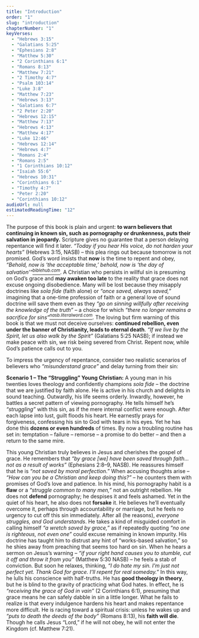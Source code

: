 ```yaml
---
title: "Introduction"
order: "1"
slug: "introduction"
chapterNumber: "1"
keyVerses:
  - "Hebrews 3:15"
  - "Galatians 5:25"
  - "Ephesians 2:8"
  - "Matthew 5:30"
  - "2 Corinthians 6:1"
  - "Romans 8:13"
  - "Matthew 7:21"
  - "2 Timothy 4:7"
  - "Psalm 103:14"
  - "Luke 3:8"
  - "Matthew 7:23"
  - "Hebrews 3:13"
  - "Galatians 6:7"
  - "2 Peter 2:20"
  - "Hebrews 12:15"
  - "Matthew 7:13"
  - "Hebrews 4:13"
  - "Matthew 4:17"
  - "Luke 12:46"
  - "Hebrews 12:14"
  - "Hebrews 4:7"
  - "Romans 2:4"
  - "Romans 2:5"
  - "1 Corinthians 10:12"
  - "Isaiah 55:6"
  - "Hebrews 10:31"
  - "Corinthians 6:1"
  - "Timothy 4:7"
  - "Peter 2:20"
  - "Corinthians 10:12"
audioUrl: null
estimatedReadingTime: "12"
---
```

The purpose of this book is plain and urgent: <b>to warn believers that continuing in known sin, such as pornography or drunkenness, puts their salvation in jeopardy.</b> Scripture gives no guarantee that a person delaying repentance will find it later. <i>“Today if you hear His voice, do not harden your hearts”</i> (Hebrews 3:15, NASB) – this plea rings out because tomorrow is not promised. God’s word insists that <b>now</b> is the time to repent and obey, <i>“Behold, now is ‘the acceptable time,’ behold, now is ‘the day of salvation’”[<sup>biblehub.com</sup></i>](https://biblehub.com/nasb/2_corinthians/6-2.htm#:~:text=NASB%201995%20for%20He%20says%2C,THE%20DAY%20OF%20SALVATION)</i>. A Christian who persists in willful sin is presuming on God’s grace and <b>may awaken too late</b> to the reality that grace does not excuse ongoing disobedience. Many will be lost because they misapply doctrines like <i>sola fide</i> (faith alone) or <i>“once saved, always saved,”</i> imagining that a one-time profession of faith or a general love of sound doctrine will save them even as they <i>“go on sinning willfully after receiving the knowledge of the truth”</i> – a choice for which <i>“there no longer remains a sacrifice for sins”[<sup>nasb.literalword.com</sup></i>](https://nasb.literalword.com/?q=Hebrews+10%3A26-39#:~:text=26%20For%20if%20we%20go,a%20terrifying%20thing%20to%20fall)</i>. The loving but firm warning of this book is that we must not deceive ourselves: <b>continued rebellion, even under the banner of Christianity, leads to eternal death</b>. <i>“If we live by the Spirit, let us also walk by the Spirit”</i> (Galatians 5:25 NASB); if instead we make peace with sin, we risk being severed from Christ. Repent now, while God’s patience calls out to you.

To impress the urgency of repentance, consider two realistic scenarios of believers who *“misunderstand grace”* and delay turning from their sin:

**Scenario 1 – The “Struggling” Young Christian:** A young man in his twenties loves theology and confidently champions *sola fide* – the doctrine that we are justified by faith alone. He is active in his church and delights in sound teaching. Outwardly, his life seems orderly. Inwardly, however, he battles a secret pattern of viewing pornography. He tells himself he’s *“struggling”* with this sin, as if the mere internal conflict were enough. After each lapse into lust, guilt floods his heart. He earnestly prays for forgiveness, confessing his sin to God with tears in his eyes. Yet he has done this **dozens or even hundreds** of times. By now a troubling routine has set in: temptation – failure – remorse – a promise to do better – and then a return to the same mire.

This young Christian truly believes in Jesus and cherishes the gospel of grace. He remembers that <i>“by grace [we] have been saved through faith… not as a result of works”</i> (Ephesians 2:8–9, NASB)<BibleVerse reference="Ephesians 2:8-10" />. He reassures himself that he is <i>“not saved by moral perfection.”</i> When accusing thoughts arise – <i>“How can you be a Christian and keep doing this?”</i> – he counters them with promises of God’s love and patience. In his mind, his pornography habit is a <b>flaw</b> or a <i>“struggle common to many men,”</i> not an outright rebellion. He does not <b>defend</b> pornography; he despises it and feels ashamed. Yet in the quiet of his heart, he also does not <b>forsake</b> it. He believes he’ll eventually overcome it, perhaps through accountability or marriage, but he feels no urgency to cut off this sin immediately. After all (he reasons), <i>everyone struggles, and God understands</i>. He takes a kind of misguided comfort in calling himself <i>“a wretch saved by grace,”</i> as if repeatedly quoting <i>“no one is righteous, not even one”</i> could excuse remaining in known impurity. His doctrine has taught him to distrust any hint of “works-based salvation,” so he shies away from preaching that seems too hard on sin. When he hears a sermon on Jesus’s warning – <i>“if your right hand causes you to stumble, cut it off and throw it from you”</i> (Matthew 5:30 NASB) – he feels a stab of conviction. But soon he relaxes, thinking, <i>“I do hate my sin. I’m just not perfect yet. Thank God for grace. I’ll repent for real someday.”</i> In this way, he lulls his conscience with half-truths. He has <b>good theology in theory</b>, but he is blind to the gravity of practicing what God hates. In effect, he is <i>“receiving the grace of God in vain”</i> (2 Corinthians 6:1), presuming that grace means he can safely dabble in sin a little longer. What he fails to realize is that every indulgence hardens his heart and makes repentance more difficult. He is racing toward a spiritual crisis: unless he wakes up and <i>“puts to death the deeds of the body”</i> (Romans 8:13), his <b>faith will die</b>. Though he calls Jesus “Lord,” if he will not obey, he will not enter the Kingdom (cf. Matthew 7:21).

